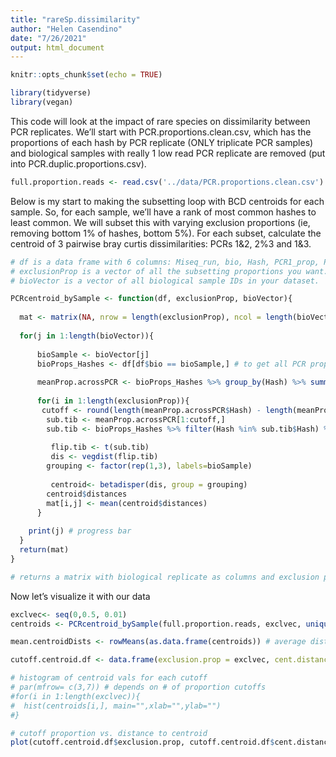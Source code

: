 ```yaml
---
title: "rareSp.dissimilarity"
author: "Helen Casendino"
date: "7/26/2021"
output: html_document
---
```


```r
knitr::opts_chunk$set(echo = TRUE)
```
```r
library(tidyverse)
library(vegan)
```

This code will look at the impact of rare species on dissimilarity between PCR replicates. We'll start with PCR.proportions.clean.csv, which has the proportions of each hash by PCR replicate (ONLY triplicate PCR samples) and biological samples with really 1 low read PCR replicate are removed (put into PCR.duplic.proportions.csv). 

```r
full.proportion.reads <- read.csv('../data/PCR.proportions.clean.csv')
```

Below is my start to making the subsetting loop with BCD centroids for each sample. So, for each sample, we'll have a rank of most common hashes to least common. We will subset this with varying exclusion proportions (ie, removing bottom 1% of hashes, bottom 5%). For each subset, calculate the centroid of 3 pairwise bray curtis dissimilarities: PCRs 1&2, 2%3 and 1&3.   

```r

# df is a data frame with 6 columns: Miseq_run, bio, Hash, PCR1_prop, PCR2_prop, PCR3_prop
# exclusionProp is a vector of all the subsetting proportions you want. A vector of (0.01, 0.05) means you'll get the PCR centroid for when 1% of the lowest proportion samples are excluded, and when 5% of lowest prop samples are excluded.
# bioVector is a vector of all biological sample IDs in your dataset.

PCRcentroid_bySample <- function(df, exclusionProp, bioVector){
   
  mat <- matrix(NA, nrow = length(exclusionProp), ncol = length(bioVector))
  
  for(j in 1:length(bioVector)){
    
      bioSample <- bioVector[j]
      bioProps_Hashes <- df[df$bio == bioSample,] # to get all PCR props from that one sample
      
      meanProp.acrossPCR <- bioProps_Hashes %>% group_by(Hash) %>% summarise(meanProp.PCR = mean(c(PCR1_prop, PCR2_prop,PCR3_prop))) %>% arrange(desc(meanProp.PCR)) # to get rarity order
      
      for(i in 1:length(exclusionProp)){
       cutoff <- round(length(meanProp.acrossPCR$Hash) - length(meanProp.acrossPCR$Hash)*exclusionProp[i])
        sub.tib <- meanProp.acrossPCR[1:cutoff,]
        sub.tib <- bioProps_Hashes %>% filter(Hash %in% sub.tib$Hash) %>% select(!c(Hash, bio,Miseq_run))
       
         flip.tib <- t(sub.tib)
         dis <- vegdist(flip.tib)
        grouping <- factor(rep(1,3), labels=bioSample)
       
         centroid<- betadisper(dis, group = grouping)
        centroid$distances 
        mat[i,j] <- mean(centroid$distances)
      }
    
    print(j) # progress bar
  }
  return(mat)
}

# returns a matrix with biological replicate as columns and exclusion proportion as rows. 

```

Now let's visualize it with our data

```r

exclvec<- seq(0,0.5, 0.01)
centroids <- PCRcentroid_bySample(full.proportion.reads, exclvec, unique(full.proportion.reads$bio))

mean.centroidDists <- rowMeans(as.data.frame(centroids)) # average distances to centroid of PCR reps for all exclusion proportion values across biological replicates

cutoff.centroid.df <- data.frame(exclusion.prop = exclvec, cent.distance = mean.centroidDists) # combines with exclusion prop vector
```


```r

# histogram of centroid vals for each cutoff 
# par(mfrow= c(3,7)) # depends on # of proportion cutoffs 
#for(i in 1:length(exclvec)){
#  hist(centroids[i,], main="",xlab="",ylab="")
#}

# cutoff proportion vs. distance to centroid
plot(cutoff.centroid.df$exclusion.prop, cutoff.centroid.df$cent.distance, pch = 19, xlab = "% Rare Species Excluded", ylab = "Distance to Centroid")

```


